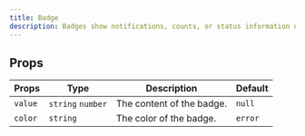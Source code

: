 ---
title: Badge
description: Badges show notifications, counts, or status information on navigation items and icons
---


## Props

| Props   | Type              | Description               | Default |
| ------- | ----------------- | ------------------------- | ------- |
| `value` | `string` `number` | The content of the badge. | `null`  |
| `color` | `string`          | The color of the badge.   | `error` |

